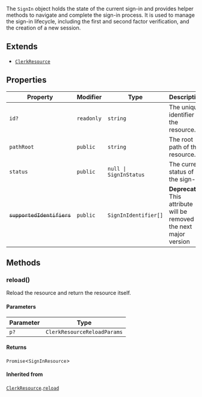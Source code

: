 The `SignIn` object holds the state of the current sign-in and provides helper methods to navigate and complete the sign-in process. It is used to manage the sign-in lifecycle, including the first and second factor verification, and the creation of a new session.

## Extends

- [`ClerkResource`](clerk-resource.mdx)

## Properties

| Property                                                     | Modifier   | Type                              | Description                                                             | Inherited from                                                                  |
| ------------------------------------------------------------ | ---------- | --------------------------------- | ----------------------------------------------------------------------- | ------------------------------------------------------------------------------- |
| <a id="id"></a> `id?`                                        | `readonly` | `string`                          | The unique identifier of the resource.                                  | [`ClerkResource`](clerk-resource.mdx).[`id`](clerk-resource.mdx#id)             |
| <a id="pathroot"></a> `pathRoot`                             | `public`   | `string`                          | The root path of the resource.                                          | [`ClerkResource`](clerk-resource.mdx).[`pathRoot`](clerk-resource.mdx#pathroot) |
| <a id="status"></a> `status`                                 | `public`   | <code>null \| SignInStatus</code> | The current status of the sign-in.                                      | -                                                                               |
| <a id="supportedidentifiers"></a> ~~`supportedIdentifiers`~~ | `public`   | <code>SignInIdentifier[]</code>   | **Deprecated** This attribute will be removed in the next major version | -                                                                               |

## Methods

### reload()

Reload the resource and return the resource itself.

#### Parameters

| Parameter | Type                        |
| --------- | --------------------------- |
| `p?`      | `ClerkResourceReloadParams` |

#### Returns

`Promise`\<`SignInResource`\>

#### Inherited from

[`ClerkResource`](clerk-resource.mdx).[`reload`](clerk-resource.mdx#reload)
